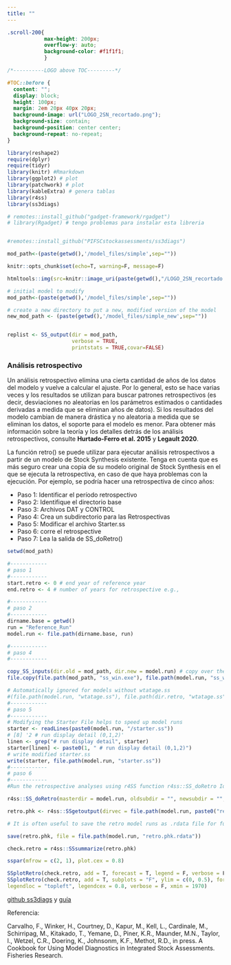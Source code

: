 ```yaml
---
title: ""
---
```




```css
.scroll-200{
            max-height: 200px; 
            overflow-y: auto; 
            background-color: #f1f1f1;
            }
```


```css

/*----------LOGO above TOC---------*/

#TOC::before {
  content: "";
  display: block;
  height: 100px;
  margin: 2em 20px 40px 20px;
  background-image: url("LOGO_2SN_recortado.png");
  background-size: contain;
  background-position: center center;
  background-repeat: no-repeat;
}

```


```r

library(reshape2)
require(dplyr)
require(tidyr)
library(knitr) #Rmarkdown
library(ggplot2) # plot
library(patchwork) # plot
library(kableExtra) # genera tablas
library(r4ss)
library(ss3diags)

# remotes::install_github("gadget-framework/rgadget")
# library(Rgadget) # tengo problemas para instalar esta libreria


#remotes::install_github("PIFSCstockassessments/ss3diags")

mod_path<-(paste(getwd(),'/model_files/simple',sep=""))

knitr::opts_chunk$set(echo=T, warning=F, message=F)

```

```r

htmltools::img(src=knitr::image_uri(paste(getwd(),"/LOGO_2SN_recortado.png",sep="")),alt='logo',style='top:0; right:-25%; padding:10px; width:250px; height:250px,z-index:200;')

```


```r

# initial model to modify
mod_path<-(paste(getwd(),'/model_files/simple',sep=""))

# create a new directory to put a new, modified version of the model
new_mod_path <- (paste(getwd(),'/model_files/simple_new',sep=""))


replist <- SS_output(dir = mod_path, 
                     verbose = TRUE,
                     printstats = TRUE,covar=FALSE)

```




### Análisis retrospectivo

Un análisis retrospectivo elimina una cierta cantidad de años de los datos del modelo y vuelve a calcular el ajuste. Por lo general, esto se hace varias veces y los resultados se utilizan para buscar patrones retrospectivos (es decir, desviaciones no aleatorias en los parámetros estimados o cantidades derivadas a medida que se eliminan años de datos). Si los resultados del modelo cambian de manera drástica y no aleatoria a medida que se eliminan los datos, el soporte para el modelo es menor. Para obtener más información sobre la teoría y los detalles detrás de los análisis retrospectivos, consulte **Hurtado-Ferro et al. 2015** y **Legault 2020**.

La función retro() se puede utilizar para ejecutar análisis retrospectivos a partir de un modelo de Stock Synthesis existente. Tenga en cuenta que es más seguro crear una copia de su modelo original de Stock Synthesis en el que se ejecuta la retrospectiva, en caso de que haya problemas con la ejecución. Por ejemplo, se podría hacer una retrospectiva de cinco años:

-   Paso 1: Identificar el período retrospectivo
-   Paso 2: Identifique el directorio base
-   Paso 3: Archivos DAT y CONTROL
-   Paso 4: Crea un subdirectorio para las Retrospectivas
-   Paso 5: Modificar el archivo Starter.ss
-   Paso 6: corre el retrospective
-   Paso 7: Lea la salida de SS_doRetro()

```r
setwd(mod_path)

#------------
# paso 1
#------------
start.retro <- 0 # end year of reference year
end.retro <- 4 # number of years for retrospective e.g.,

#------------
# paso 2
#------------
dirname.base = getwd()
run = "Reference_Run"
model.run <- file.path(dirname.base, run)

```

```r
#------------
# paso 4
#------------

copy_SS_inputs(dir.old = mod_path, dir.new = model.run) # copy over the stock synthesis model
file.copy(file.path(mod_path, "ss_win.exe"), file.path(model.run, "ss_win.exe"))

# Automatically ignored for models without wtatage.ss
#(file.path(model.run, "wtatage.ss"), file.path(dir.retro, "wtatage.ss"))
#------------
# paso 5 
#------------
# Modifying the Starter File helps to speed up model runs
starter <- readLines(paste0(model.run, "/starter.ss"))
# [8] '2 # run display detail (0,1,2)'
linen <- grep("# run display detail", starter)
starter[linen] <- paste0(1, " # run display detail (0,1,2)")
# write modified starter.ss
write(starter, file.path(model.run, "starter.ss"))
#------------
# paso 6 
#------------
#Run the retrospective analyses using r4SS function r4ss::SS_doRetro Ideally, the runs should be done with Hessian to evaluate the retrospective trajectories with respect to the confidence interval coverage of the reference model.

r4ss::SS_doRetro(masterdir = model.run, oldsubdir = "", newsubdir = "", years = start.retro:-end.retro)

```

```r

retro.phk <- r4ss::SSgetoutput(dirvec = file.path(model.run, paste0("retro", start.retro:-end.retro)))

# It is often useful to save the retro model runs as .rdata file for further processing with ss3diags, considering that reading the models with r4ss::SSgetoutput() can be quite time-consuming for more complex models.

save(retro.phk, file = file.path(model.run, "retro.phk.rdata"))


```

```r

check.retro = r4ss::SSsummarize(retro.phk)

```


```r
sspar(mfrow = c(2, 1), plot.cex = 0.8)

SSplotRetro(check.retro, add = T, forecast = T, legend = F, verbose = F, xmin = 1970)
SSplotRetro(check.retro, add = T, subplots = "F", ylim = c(0, 0.5), forecast = T,
legendloc = "topleft", legendcex = 0.8, verbose = F, xmin = 1970)

```



[github ss3diags](https://github.com/jabbamodel/ss3diags) y [guía](https://github.com/jabbamodel/ss3diags/blob/master/Vignette/ss3diags_handbook.pdf)

Referencia:

Carvalho, F., Winker, H., Courtney, D., Kapur, M., Kell, L., Cardinale, M., Schirripag, M., Kitakado, T., Yemane, D., Piner, K.R., Maunder, M.N., Taylor, I., Wetzel, C.R., Doering, K., Johnsonm, K.F., Methot, R.D., in press. A Cookbook for Using Model Diagnostics in Integrated Stock Assessments. Fisheries Research.
